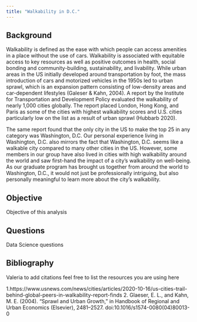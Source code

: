 ```yaml
---
title: "Walkability in D.C."
---
```


## Background

Walkability is defined as the ease with which people can access amenities in a place without the use of cars. Walkability is associated with equitable access to key resources as well as positive outcomes in health, social bonding and community-building, sustainability, and livability. While urban areas in the US initially developed around transportation by foot, the mass introduction of cars and motorized vehicles in the 1950s led to urban sprawl, which is an expansion pattern consisting of low-density areas and car-dependent lifestyles (Galeser & Kahn, 2004). A report by the Institute for Transportation and Development Policy evaluated the walkability of nearly 1,000 cities globally. The report placed London, Hong Kong, and Paris as some of the cities with highest walkability scores and U.S. cities particularly low on the list as a result of urban sprawl (Hubbarb 2020). 

The same report found that the only city in the US to make the top 25 in any category was Washington, D.C. Our personal experience living in Washington, D.C. also mirrors the fact that Washington, D.C. seems like a walkable city compared to many other cities in the US. However, some members in our group have also lived in cities with high walkability around the world and saw first-hand the impact of a city's walkability on well-being. As our graduate program has brought us together from around the world to Washington, D.C., it would not just be professionally intriguing, but also personally meaningful to learn more about the city's walkability. 

## Objective

Objective of this analysis 

## Questions

Data Science questions

## Bibliography

Valeria to add citations feel free to list the resources you are using here

1.https://www.usnews.com/news/cities/articles/2020-10-16/us-cities-trail-behind-global-peers-in-walkability-report-finds
2. Glaeser, E. L., and Kahn, M. E. (2004). “Sprawl and Urban Growth,” in Handbook of Regional and Urban Economics (Elsevier), 2481–2527. doi:10.1016/s1574-0080(04)80013-0

